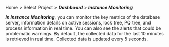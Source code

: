Home > Select Project > **_Dashboard_** > **_Instance Monitoring_**

**_In Instance Monitoring_**, you can monitor the key metrics of the database server, information details on active sessions, lock tree, PQ tree, and process information in real time. You can also see the alerts that could be problematic warnings. By default, the collected data for the last 10 minutes is retrieved in real time. Collected data is updated every 5 seconds.
